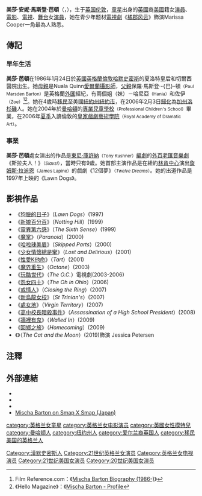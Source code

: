 {{noteTA
|T=zh-hans:米沙·巴顿;zh-hant:美莎·芭頓;zh-tw:米莎·巴頓;zh-hk:美莎·芭頓;zh-mo:美莎·芭頓;
|G1=Movie
|G2=TV
|1=zh-hans:巴顿;zh-hant:芭頓;zh-tw:巴頓;zh-hk:芭頓;zh-mo:芭頓;
|2=zh-hans:米沙;zh-hant:美莎;zh-tw:米莎;zh-hk:美莎;zh-mo:美莎;
|3=zh-hans:意乱情迷; zh-tw:意亂情迷; zh-hk:少女情懷總是攣;
}}
{{藝人
|姓名=美莎·芭頓
|類型=女演員
|昵称 = 橘子
|image=Mischa Barton 2017.png
|imagesize=250px
|國籍={{UK}}<br>{{USA}}
|出生日期= {{birth date and age|1986|1|24}}|
|出生地={{UK}}[[倫敦|倫敦]][[哈默史密斯|哈默史密斯]][[夏洛特皇后和切爾西醫院|夏洛特皇后和切爾西醫院]]
|父母 = Paul Barton<br>Nuala Quinn
|代表作 = [[橘郡风云|橘郡风云]]<br>饰 Marissa Cooper
|awards= 2006年[[青少年选择奖|青少年选择奖]]<br>《[[橘郡风云|橘郡风云]]》<br>2004年青少年选择奖<br>《[[橘郡风云|橘郡风云]]》}}
'''美莎·安妮·馬斯登·芭頓'''（{{lang-en|Mischa Anne Marsden Barton}}，{{bd|1986年|1月24日|catIdx=Barton, Mischa|}}），生于[[英国|英国]][[伦敦|伦敦]]，[[童星|童星]]出身的[[英國|英國]]裔[[美國|美國]]籍女[[演員|演員]]、[[電影|電影]]、[[電視|電視]]、[[舞台|舞台]]女[[演員|演員]]，她在青少年题材[[電視劇|電視劇]]《[[橘郡风云|橘郡风云]]》飾演Marissa Cooper一角最為人熟悉。

==傳記==
===早年生活===
'''美莎·芭頓'''在1986年1月24日於[[英國|英國]][[英格蘭|英格蘭]][[倫敦|倫敦]][[哈默史密斯|哈默史密斯]]的夏洛特皇后和切爾西醫院出生。她[[母親|母親]]是Nuala Quinn[[愛爾蘭共和國|愛爾蘭]][[攝影師|攝影師]]，[[父親|父親]]保羅·馬斯登·-{巴}-頓<small>（Paul Marsden Barton）</small>是英格蘭[[外匯|外匯]]經紀，有兩個姐（妹）－哈尼亞<small>（Hania）</small>和佐伊<small>（Zoe）</small><ref>Film Reference.com：《[http://www.filmreference.com/film/40/Mischa-Barton.html Mischa Barton Biography (1986-)]》</ref><ref>《Hello Magazine》：《[http://www.hellomagazine.com/profiles/mischabarton/ Mischa Barton - Profile]</ref>。她在4歲時[[移民|移民]]至美國[[紐約州|紐約州]][[紐約市|紐約市]]，在2006年2月3日[[歸化|歸化]]為[[加州|加州]][[洛杉磯|洛杉磯]]人。她在2004年於[[曼哈頓|曼哈頓]]的[[專業兒童學校|專業兒童學校]]<small>（Professional Children's School）</small>畢業，在2006年[[夏季|夏季]]入讀倫敦的[[皇家戲劇藝術學院|皇家戲劇藝術學院]]<small>（Royal Academy of Dramatic Art）</small>。

===事業===
'''美莎·芭頓'''處女演出的作品是[[東尼·庫許納|東尼·庫許納]]<small>（Tony Kushner）</small>[[編劇|編劇]]的[[外百老匯音樂劇|外百老匯音樂劇]]《斯拉夫人！》<small>（''Slavs!''）</small>，當時只有9歲。她首部主演作品是在紐約[[林肯中心|林肯中心]]演出[[詹姆斯·拉派恩|詹姆斯·拉派恩]]<small>（James Lapine）</small>的戲劇《12個夢》<small>（''Twelve Dreams''）</small>。她的出道作品是1997年上映的《Lawn Dogs》。

==影視作品==
*《[[狗臉的日子|狗臉的日子]]》（''Lawn Dogs''）(1997)
*《[[新娘百分百|新娘百分百]]》（''Notting Hill''）(1999)
*《[[靈異第六感|靈異第六感]]》（''The Sixth Sense''）(1999)
*《[[魔掌|魔掌]]》（''Paranoid''）(2000)
*《[[哈啦辣美眉|哈啦辣美眉]]》（''Skipped Parts''）(2000)
*《[[少女情懷總是攣|少女情懷總是攣]]》（''Lost and Delirious''）(2001)
*《[[性愛K他命|性愛K他命]]》（''Tart ''）(2001)
*《[[魔界重生|魔界重生]]》（''Octane''）(2003)
*《[[玩酷世代|玩酷世代]]》（''The O.C.''）電視劇(2003-2006)
*《[[怨女四十|怨女四十]]》（''The Oh in Ohio''）(2006)
*《[[戒情人|戒情人]]》（''Closing the Ring''）(2007)
*《[[新烏龍女校|新烏龍女校]]》（''St Trinian's''）(2007)
*《[[處女地|處女地]]》（''Virgin Territory''）(2007)
*《[[高中校長暗殺事件|高中校長暗殺事件]]》（''Assassination of a High School President''）(2008)
*《[[牆裡有鬼|牆裡有鬼]]》（''Walled In''）(2009)
*《[[回鄉之旅|回鄉之旅]]》（''Homecoming''）(2009)
*《{{le|貓與月亮|The Cat and the Moon}}》（''The Cat and the Moon''）(2019)飾演 Jessica Petersen

==注釋==
{{reflist}}

==外部連結==
*{{imdb name|id=0059215|name=Mischa Barton}}
*{{tvtome person|id=97167|name=Mischa Barton}}
*{{people.com}}
*[http://smokyo.com/blog/index.php/Smap/?s=mischa&sentence=AND Mischa Barton on Smap X Smap (Japan)]


{{Authority control}}
{{DEFAULTSORT:Barton, Mischa}}
[[Category:漢默史密斯人|Category:漢默史密斯人]]
[[category:英格兰女童星|category:英格兰女童星]]
[[category:英格兰女电影演员|category:英格兰女电影演员]]
[[category:英國女性模特兒|category:英國女性模特兒]]
[[category:曼哈顿人|category:曼哈顿人]]
[[category:纽约州人|category:纽约州人]]
[[category:爱尔兰裔英国人|category:爱尔兰裔英国人]]
[[category:移民美国的英格兰人|category:移民美国的英格兰人]]
[[Category:21世纪英格兰女演员|Category:21世纪英格兰女演员]]
[[Category:英格兰女电视演员|Category:英格兰女电视演员]]
[[Category:21世纪美国女演员|Category:21世纪美国女演员]]
[[Category:20世纪美国女演员|Category:20世纪美国女演员]]